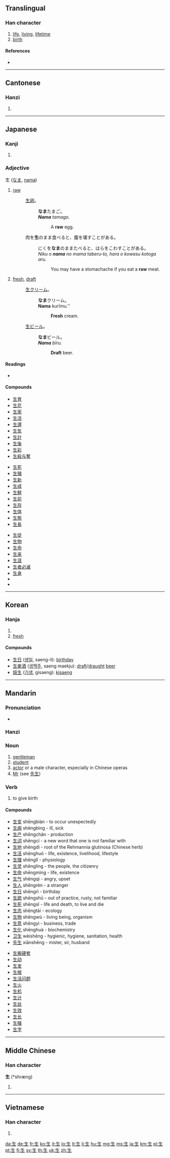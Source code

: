 {{also|主}}
==Translingual==
{{stroke order|strokes=5}}
{{stroke order|strokes=5|type=jbw}}
{{stroke order|type=animate}}

===Han character===
{{Han char|rn=100|rad=生|as=00|sn=5|four=2510<sub>0</sub>|canj=竹手一 (HQM)}}

# [[life]], [[living]], [[lifetime]]
# [[birth]]

====References====
* {{Han ref|kx=0754.260|dkj=21670|dj=1162.040|hdz=42575.010|uh=751F|ud=29983|bh=A5CD|bd=42445}}

----

==Cantonese==

===Hanzi===
{{yue-hanzi|jyut=saang1|y=saang1, sang1}}

# {{defn|lang=yue|sort=生00}}

----

==Japanese==

===Kanji===
{{ja-kanji|grade=1|rs=生00}}

# {{defn|lang=ja|sort=生00}}

===Adjective===
生 ([[なま]], [[nama]])

# [[raw]]
#: [[生卵]]。
#:: '''なま'''たまご。
#:: '''''Nama''' tamago.''
#::: A '''raw''' egg.
#: 肉を'''生'''のまま食べると、腹を壊すことがある。
#:: にくを'''なま'''のままたべると、はらをこわすことがある。
#:: ''Niku o '''nama''' no mama taberu-to, hara o kowasu kotoga aru.''
#::: You may have a stomachache if you eat a '''raw''' meat.
# [[fresh]], [[draft]]
#: [[生クリーム]]。
#:: '''なま'''クリーム。
#:: '''Nama''' kurīmu.''
#::: '''Fresh''' cream.
#: [[生ビール]]。
#:: '''なま'''ビール。
#:: '''''Nama''' bīru.''
#::: '''Draft''' beer.

====Readings====
* {{ja-readings|kanon=[[せい]] ([[sei]])|goon=[[しょう]] ([[shō]])|kun=[[なま]] ([[nama]]), [[おう]] ([[ō]]), [[き]] ([[ki]]), [[ふ]] ([[fu]]), [[いきる]] ([[ikiru]]), [[いかす]] ([[ikasu]]), [[いける]] ([[ikeru]]), [[うむ]] ([[umu]]), [[うまれる]] ([[umareru]]), [[はえる]] ([[haeru]]), [[はやす]] ([[hayasu]]), [[しょうじる]], ([[shoujiru]]), [[しょうじず]], ([[shoujizu]])}}

====Compounds====
{{top3}}
* [[生育]]
* [[生花]]
* [[生家]]
* [[生活]]
* [[生還]]
* [[生気]]
* [[生計]]
* [[生後]]
* [[生彩]]
* [[生殺与奪]]
{{mid3}}
* [[生死]]
* [[生殖]]
* [[生新]]
* [[生成]]
* [[生鮮]]
* [[生前]]
* [[生存]]
* [[生体]]
* [[生態]]
* [[生長]]
{{mid3}}
* [[生徒]]
* [[生物]]
* [[生命]]
* [[生来]]
* [[生涯]]
* [[生者必滅]]
* [[生身]]
* {{term|生憎||[[unfortunately]]|tr=あいにく, ainiku|lang=ja|sc=Jpan}}
* {{term|学生||student|tr=がくせい, gakusei|lang=ja|sc=Jpan}}
{{bottom}}

----

==Korean==

===Hanja===
{{ko-hanja|hangeul=생|rv=saeng|mr=saeng|y=sayng|eumhun=나다|ehrv=nada|ehmr=nada|ehy=nata}}

# {{defn|lang=ko|sort=生00}}
# [[fresh]]

====Compounds====
* [[生日]] ([[생일]], saeng-il): [[birthday]]
* [[生麥酒|生]][[麥酒]] ([[생맥주|생]][[맥주]], saeng maekju): [[draft]]/[[draught]] [[beer]]
* [[妓生]] ([[기생]], gisaeng): [[kisaeng]]

----

==Mandarin==

===Pronunciation===
* {{audio|Zh-shēng.ogg|audio}}

===Hanzi===
{{cmn-hanzi|pin=[[shēng]] ([[sheng1]])|wg=sheng<sup>1</sup>}}

===Noun===
{{cmn-noun|ts|pin=shēng|pint=sheng1|rs=生00}}

# [[gentleman]]
# [[student]]
# [[actor]] or a male character, especially in Chinese operas
# [[Mr]] (see [[先生]])

===Verb===
{{cmn-verb|ts|pin=shēng|pint=sheng1|rs=生00}}

# to give birth

====Compounds====
* [[生变]] shēngbiàn - to occur unexpectedly
* [[生病]] shēngbìng - ill, sick
* [[生产]] shēngchǎn - production
* [[生词]] shēngcí - a new word that one is not familiar with
* [[生地]] shēngdì - root of the Rehmannia glutinosa (Chinese herb)
* [[生活]] shēnghuó - life, existence, livelihood, lifestyle
* [[生理]] shēnglǐ - physiology
* [[生灵]] shēnglíng - the people, the citizenry
* [[生命]] shēngmìng - life, existence
* [[生气]] shēngqì - angry, upset
* [[生人]] shēngrén - a stranger
* [[生日]] shēngrì - birthday
* [[生疏]] shēngshū - out of practice, rusty, not familiar
* [[生死]] shēngsǐ - life and death, to live and die
* [[生态]] shēngtài - ecology
* [[生物]] shēngwù - living being, organism
* [[生意]] shēngyi - business, trade
* [[生化]] shēnghuà - biochemistry
* [[卫生]] wèishēng - hygienic, hygiene, sanitation, health
* [[先生]] xiānshēng - mister, sir, husband

* [[生搬硬套]]
* [[生动]]
* [[生发]]
* [[生根]]
* [[生活问题]]
* [[生火]]
* [[生机]]
* [[生计]]
* [[生丝]]
* [[生效]]
* [[生长]]
* [[生殖]]
* [[生字]]

----

==Middle Chinese==

===Han character===
'''生''' (*shræng)<!--asterisk indicates that this character appears more than four times in the Tang Dynasty corpus of literature-->

# {{defn|Middle Chinese|sort=生00}}

----

==Vietnamese==

===Han character===
{{vi-hantu|[[sinh]], [[sanh]], [[siêng]], [[xênh]], [[xinh]]|rs=生00}}

# {{defn|lang=vi|sort=生00}}

[[da:生]]
[[de:生]]
[[fr:生]]
[[ko:生]]
[[it:生]]
[[lo:生]]
[[lt:生]]
[[li:生]]
[[hu:生]]
[[mg:生]]
[[ms:生]]
[[ja:生]]
[[km:生]]
[[pl:生]]
[[pt:生]]
[[fi:生]]
[[sv:生]]
[[th:生]]
[[uk:生]]
[[zh:生]]